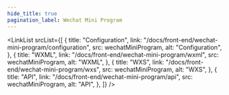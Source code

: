 ```yaml
---
hide_title: true
pagination_label: Wechat Mini Program
---
```



<FeatureIcon
  src={wechatMiniProgram}
  alt="Wechat Mini Program"
  title="Wechat Mini Program"
/>
<LinkList
  srcList={[
    {
      title: "Configuration",
      link: "/docs/front-end/wechat-mini-program/configuration",
      src: wechatMiniProgram,
      alt: "Configuration",
    },
    {
      title: "WXML",
      link: "/docs/front-end/wechat-mini-program/wxml",
      src: wechatMiniProgram,
      alt: "WXML",
    },
    {
      title: "WXS",
      link: "/docs/front-end/wechat-mini-program/wxs",
      src: wechatMiniProgram,
      alt: "WXS",
    },
    {
      title: "API",
      link: "/docs/front-end/wechat-mini-program/api",
      src: wechatMiniProgram,
      alt: "API",
    },
  ]}
/>
